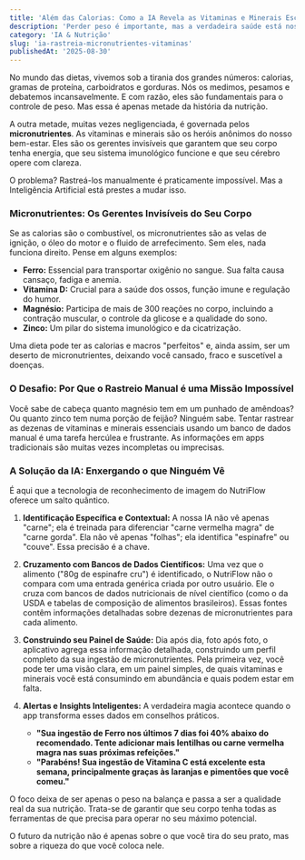 ```yaml
---
title: 'Além das Calorias: Como a IA Revela as Vitaminas e Minerais Escondidos no Seu Prato'
description: 'Perder peso é importante, mas a verdadeira saúde está nos micronutrientes. Descubra como a tecnologia de imagem do NutriFlow vai além dos macros para analisar sua ingestão de vitaminas e minerais.'
category: 'IA & Nutrição'
slug: 'ia-rastreia-micronutrientes-vitaminas'
publishedAt: '2025-08-30'
---
```


No mundo das dietas, vivemos sob a tirania dos grandes números: calorias, gramas de proteína, carboidratos e gorduras. Nós os medimos, pesamos e debatemos incansavelmente. E com razão, eles são fundamentais para o controle de peso. Mas essa é apenas metade da história da nutrição.

A outra metade, muitas vezes negligenciada, é governada pelos **micronutrientes**. As vitaminas e minerais são os heróis anônimos do nosso bem-estar. Eles são os gerentes invisíveis que garantem que seu corpo tenha energia, que seu sistema imunológico funcione e que seu cérebro opere com clareza.

O problema? Rastreá-los manualmente é praticamente impossível. Mas a Inteligência Artificial está prestes a mudar isso.

### Micronutrientes: Os Gerentes Invisíveis do Seu Corpo
Se as calorias são o combustível, os micronutrientes são as velas de ignição, o óleo do motor e o fluido de arrefecimento. Sem eles, nada funciona direito. Pense em alguns exemplos:

* **Ferro:** Essencial para transportar oxigênio no sangue. Sua falta causa cansaço, fadiga e anemia.
* **Vitamina D:** Crucial para a saúde dos ossos, função imune e regulação do humor.
* **Magnésio:** Participa de mais de 300 reações no corpo, incluindo a contração muscular, o controle da glicose e a qualidade do sono.
* **Zinco:** Um pilar do sistema imunológico e da cicatrização.

Uma dieta pode ter as calorias e macros "perfeitos" e, ainda assim, ser um deserto de micronutrientes, deixando você cansado, fraco e suscetível a doenças.

### O Desafio: Por Que o Rastreio Manual é uma Missão Impossível
Você sabe de cabeça quanto magnésio tem em um punhado de amêndoas? Ou quanto zinco tem numa porção de feijão? Ninguém sabe. Tentar rastrear as dezenas de vitaminas e minerais essenciais usando um banco de dados manual é uma tarefa hercúlea e frustrante. As informações em apps tradicionais são muitas vezes incompletas ou imprecisas.

### A Solução da IA: Enxergando o que Ninguém Vê
É aqui que a tecnologia de reconhecimento de imagem do NutriFlow oferece um salto quântico.

1.  **Identificação Específica e Contextual:** A nossa IA não vê apenas "carne"; ela é treinada para diferenciar "carne vermelha magra" de "carne gorda". Ela não vê apenas "folhas"; ela identifica "espinafre" ou "couve". Essa precisão é a chave.

2.  **Cruzamento com Bancos de Dados Científicos:** Uma vez que o alimento ("80g de espinafre cru") é identificado, o NutriFlow não o compara com uma entrada genérica criada por outro usuário. Ele o cruza com bancos de dados nutricionais de nível científico (como o da USDA e tabelas de composição de alimentos brasileiros). Essas fontes contêm informações detalhadas sobre dezenas de micronutrientes para cada alimento.

3.  **Construindo seu Painel de Saúde:** Dia após dia, foto após foto, o aplicativo agrega essa informação detalhada, construindo um perfil completo da sua ingestão de micronutrientes. Pela primeira vez, você pode ter uma visão clara, em um painel simples, de quais vitaminas e minerais você está consumindo em abundância e quais podem estar em falta.

4.  **Alertas e Insights Inteligentes:** A verdadeira magia acontece quando o app transforma esses dados em conselhos práticos.
    * **"Sua ingestão de Ferro nos últimos 7 dias foi 40% abaixo do recomendado. Tente adicionar mais lentilhas ou carne vermelha magra nas suas próximas refeições."**
    * **"Parabéns! Sua ingestão de Vitamina C está excelente esta semana, principalmente graças às laranjas e pimentões que você comeu."**

O foco deixa de ser apenas o peso na balança e passa a ser a qualidade real da sua nutrição. Trata-se de garantir que seu corpo tenha todas as ferramentas de que precisa para operar no seu máximo potencial.

O futuro da nutrição não é apenas sobre o que você tira do seu prato, mas sobre a riqueza do que você coloca nele.

